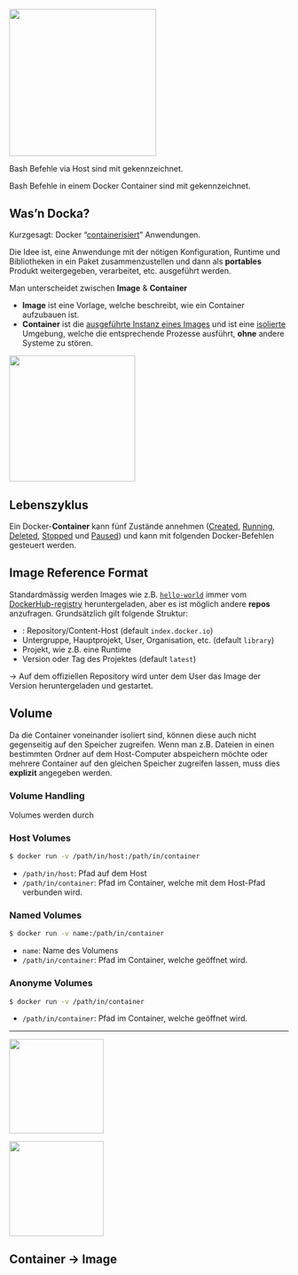 ![](images/meme_docker.jpg){width="7cm" fig-align="center"}

::: callout-important

Bash Befehle via Host sind mit `{\color{BrickRed}{\texttt{\textbf{\$}}}}`{=latex} gekennzeichnet.

```{=latex}
\begin{Shaded}
\begin{Highlighting}[]
\ExtensionTok{\$}\NormalTok{ echo }\StringTok{"this happens on WSL or SSH Pi"}
\end{Highlighting}
\end{Shaded}
```

Bash Befehle in einem Docker Container sind mit `{\color{BrickRed}{\texttt{\textbf{\#}}}}`{=latex} gekennzeichnet.

```{=latex}
\begin{Shaded}
\begin{Highlighting}[]
\ExtensionTok{\#}\NormalTok{ echo }\StringTok{"this happens in a Docker container"}
\end{Highlighting}
\end{Shaded}
```

:::

## Was'n Docka?

Kurzgesagt: Docker "[containerisiert]{.underline}" Anwendungen.

Die Idee ist, eine Anwendunge mit der nötigen Konfiguration, Runtime und Bibliotheken in ein Paket zusammenzustellen und dann als **portables** Produkt weitergegeben, verarbeitet, etc. ausgeführt werden.

Man unterscheidet zwischen **Image** & **Container**

- **Image** ist eine Vorlage, welche beschreibt, wie ein Container aufzubauen ist.
- **Container** ist die [ausgeführte Instanz eines Images]{.underline} und ist eine [isolierte]{.underline} Umgebung, welche die entsprechende Prozesse ausführt, **ohne** andere Systeme zu stören.

![](/images/docker/container-distribution.png){width="6cm" fig-align="center"}

## Lebenszyklus

Ein Docker-**Container** kann fünf Zustände annehmen ([Created]{.underline}, [Running]{.underline}, [Deleted]{.underline}, [Stopped]{.underline} und [Paused]{.underline}) und kann mit folgenden Docker-Befehlen gesteuert werden.


```{=latex}
\resizebox{\columnwidth}{!}{
  \begin{tikzpicture}[line/.style={-Straight Barb,shorten >=1mm,shorten <=1mm,draw=black, line width=1.5pt}, label/.style={black, fill=white, node font=\bfseries\ttfamily, inner sep=2pt},  node font=\ttfamily]

  \node[circle,fill=YellowGreen,draw=black, inner sep=0, minimum width=1.4cm]   (stateRunning) at (4,6) {running};
  \node[circle,fill=BrickRed!80,draw=black, inner sep=0, minimum width=1.4cm]      (stateStopped) at (4,2) {stopped};
  \node[circle,fill=lightgray,draw=black, inner sep=0, minimum width=1.4cm]     (stateDeleted) at (0,2) {deleted};
  \node[circle,fill=RoyalBlue!30,draw=black, inner sep=0, minimum width=1.4cm]  (stateCreated) at (0,6) {created};
  \node[circle,fill=YellowOrange,draw=black, inner sep=0, minimum width=1.4cm]  (statePaused)  at (8,6) {paused};

  \node (entry1)                at (-3,6)       {};
  \node (entry2)                at (4,8)        {};
  \node [label,left, fill=none] at (3.20,4.75)  {restart};

  \draw [line, OliveGreen, rounded corners=5] (stateRunning) .. controls (3.25,4.75) and (3.25,2.75) .. ([yshift=5mm]stateStopped.center) .. controls (4.75,2.75) and (4.75,4.75) .. (stateRunning);


  \draw [line,YellowGreen]    (stateCreated) edge node[label]        {start}  (stateRunning);
  \draw [line,BrickRed,bend right=4mm] (stateRunning) edge node[label,left=1pt]  {stop}   (stateStopped);
  \draw [line,YellowGreen,bend right=4mm] (stateStopped) edge node[label,right=1pt] {start}  (stateRunning);

  \draw [line,YellowOrange,bend right=4mm] (stateRunning) edge node[label]       {pause}   (statePaused);
  \draw [line,YellowGreen,bend right=4mm] (statePaused)  edge node[label]       {unpause} (stateRunning);
  \draw [line,Gray]                (stateCreated) edge node[label]       {rm}      (stateDeleted);
  \draw [line,Gray]                (stateStopped) edge node[label]       {rm}      (stateDeleted);

  \draw [line,RoyalBlue]                (entry1)       edge node[label]       {create}  (stateCreated);
  \draw [line,YellowGreen]    (entry2)       edge node[label]       {run}     (stateRunning);
  \end{tikzpicture}
}
```


## Image Reference Format

Standardmässig werden Images wie z.B. [`hello-world`](https://registry.hub.docker.com/_/hello-world) immer vom [DockerHub-registry](https://registry.hub.docker.com/) heruntergeladen, aber es ist möglich andere **repos** anzufragen. Grundsätzlich gilt folgende Struktur:

```{=latex}
\begin{center}
\texttt{\textbf{\color{BrickRed}{<repo>}}{\color{Gray}{/}}\textbf{\color{OliveGreen}{<source>}}{\color{Gray}{/}}\textbf{\color{NavyBlue}{<image>}}{\color{Gray}{/}}\textbf{\color{Periwinkle}{<tag>}}}

\end{center}
```

- `\textbf{\texttt{\color{BrickRed}{<repo>}}}`{=latex}: Repository/Content-Host (default `index.docker.io`)
- `\textbf{\texttt{\color{OliveGreen}{<source>}}}`{=latex} Untergruppe, Hauptprojekt, User, Organisation, etc. (default `library`)
- `\textbf{\texttt{\color{NavyBlue}{<image>}}}`{=latex} Projekt, wie z.B. eine Runtime
- `\textbf{\texttt{\color{Periwinkle}{<tag>}}}`{=latex} Version oder Tag des Projektes (default `latest`)

```{=latex}
\begin{Shaded}
\begin{Highlighting}[]
\ExtensionTok{\$}\NormalTok{ docker run }\textbf{\texttt{\color{OliveGreen}{kaohslu}}}/\textbf{\texttt{\color{NavyBlue}{01-demo-img}}}:\textbf{\texttt{\color{Periwinkle}{latest}}}
\end{Highlighting}
\end{Shaded}
```

$\rightarrow$ Auf dem offiziellen Repository `\textbf{\texttt{\color{BrickRed}{DockerHub}}}`{=latex} wird unter dem User `\textbf{\texttt{\color{OliveGreen}{kaohslu}}}`{=latex} das Image `\textbf{\texttt{\color{NavyBlue}{01-demo-img}}}`{=latex} der Version `\textbf{\texttt{\color{Periwinkle}{latest}}}`{=latex} heruntergeladen und gestartet.

## Volume

Da die Container voneinander isoliert sind, können diese auch nicht gegenseitig auf den Speicher zugreifen. Wenn man z.B. Dateien in einen bestimmten Ordner auf dem Host-Computer abspeichern möchte oder mehrere Container auf den gleichen Speicher zugreifen lassen, muss dies **explizit** angegeben werden.

::: callout-note
### Volume Handling

Volumes werden durch 

:::

### Host Volumes

````bash
$ docker run -v /path/in/host:/path/in/container
````

- `/path/in/host`: Pfad auf dem Host
- `/path/in/container`: Pfad im Container, welche mit dem Host-Pfad verbunden wird.

### Named Volumes

````bash
$ docker run -v name:/path/in/container
````

- `name`: Name des Volumens
- `/path/in/container`: Pfad im Container, welche geöffnet wird.

### Anonyme Volumes

````bash
$ docker run -v /path/in/container
````

- `/path/in/container`: Pfad im Container, welche geöffnet wird.

---

![](images/docker/container_local_storage.png){height="4.5cm" fig-align="center"}


![](images/docker/container_shared_storage.png){height="4.5cm" fig-align="center"}


## Container $\rightarrow$ Image
